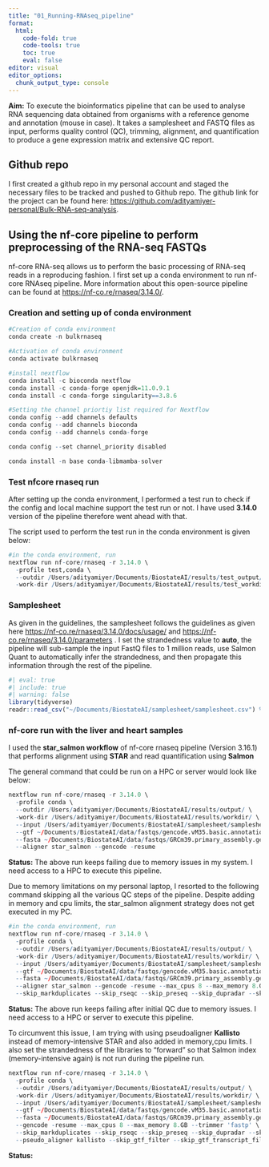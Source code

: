 ```yaml
---
title: "01_Running-RNAseq_pipeline"
format:
  html:
    code-fold: true
    code-tools: true
    toc: true
    eval: false
editor: visual
editor_options: 
  chunk_output_type: console
---
```


**Aim:** To execute the bioinformatics pipeline that can be used to analyse RNA sequencing data obtained from organisms with a reference genome and annotation (mouse in case). It takes a samplesheet and FASTQ files as input, performs quality control (QC), trimming, alignment, and quantification to produce a gene expression matrix and extensive QC report.

## Github repo

I first created a github repo in my personal account and staged the necessary files to be tracked and pushed to Github repo. The github link for the project can be found here: <https://github.com/adityamiyer-personal/Bulk-RNA-seq-analysis>.

## Using the nf-core pipeline to perform preprocessing of the RNA-seq FASTQs

nf-core RNA-seq allows us to perform the basic processing of RNA-seq reads in a reproducing fashion. I first set up a conda environment to run nf-core RNAseq pipeline. More information about this open-source pipeline can be found at <https://nf-co.re/rnaseq/3.14.0/>.

### Creation and setting up of conda environment

```r
#Creation of conda environment
conda create -n bulkrnaseq

#Activation of conda environment
conda activate bulkrnaseq

#install nextflow
conda install -c bioconda nextflow
conda install -c conda-forge openjdk=11.0.9.1
conda install -c conda-forge singularity==3.8.6

#Setting the channel priortiy list required for Nextflow
conda config --add channels defaults
conda config --add channels bioconda
conda config --add channels conda-forge

conda config --set channel_priority disabled

conda install -n base conda-libmamba-solver
```

### Test nfcore rnaseq run

After setting up the conda environment, I performed a test run to check if the config and local machine support the test run or not. I have used **3.14.0** version of the pipeline therefore went ahead with that.

The script used to perform the test run in the conda environment is given below:

```r
#in the conda environment, run
nextflow run nf-core/rnaseq -r 3.14.0 \
  -profile test,conda \
  --outdir /Users/adityamiyer/Documents/BiostateAI/results/test_output/ \
  -work-dir /Users/adityamiyer/Documents/BiostateAI/results/test_workdir/
```

### Samplesheet

As given in the guidelines, the samplesheet follows the guidelines as given here <https://nf-co.re/rnaseq/3.14.0/docs/usage/> and <https://nf-co.re/rnaseq/3.14.0/parameters> . I set the strandedness value to **auto**, the pipeline will sub-sample the input FastQ files to 1 million reads, use Salmon Quant to automatically infer the strandedness, and then propagate this information through the rest of the pipeline. 

```r
#| eval: true
#| include: true
#| warning: false
library(tidyverse)
readr::read_csv("~/Documents/BiostateAI/samplesheet/samplesheet.csv") %>% select(1:4) %>% knitr::kable()
```

### nf-core run with the liver and heart samples

I used the **star_salmon workflow** of nf-core rnaseq pipeline (Version 3.16.1) that performs alignment using **STAR** and read quantification using **Salmon**

The general command that could be run on a HPC or server would look like below:

```r
nextflow run nf-core/rnaseq -r 3.14.0 \
  -profile conda \
  --outdir /Users/adityamiyer/Documents/BiostateAI/results/output/ \
  -work-dir /Users/adityamiyer/Documents/BiostateAI/results/workdir/ \
  --input /Users/adityamiyer/Documents/BiostateAI/samplesheet/samplesheet.csv \
  --gtf ~/Documents/BiostateAI/data/fastqs/gencode.vM35.basic.annotation.gtf \
  --fasta ~/Documents/BiostateAI/data/fastqs/GRCm39.primary_assembly.genome.fa.gz \
  --aligner star_salmon --gencode -resume
```

**Status:** The above run keeps failing due to memory issues in my system. I need access to a HPC to execute this pipeline.

Due to memory limitations on my personal laptop, I resorted to the following command skipping all the various QC steps of the pipeline. Despite adding in memory and cpu limits, the star_salmon alignment strategy does not get executed in my PC.

```r
#in the conda environment, run
nextflow run nf-core/rnaseq -r 3.14.0 \
  -profile conda \
  --outdir /Users/adityamiyer/Documents/BiostateAI/results/output/ \
  -work-dir /Users/adityamiyer/Documents/BiostateAI/results/workdir/ \
  --input /Users/adityamiyer/Documents/BiostateAI/samplesheet/samplesheet.csv \
  --gtf ~/Documents/BiostateAI/data/fastqs/gencode.vM35.basic.annotation.gtf \
  --fasta ~/Documents/BiostateAI/data/fastqs/GRCm39.primary_assembly.genome.fa.gz \
  --aligner star_salmon --gencode -resume --max_cpus 8 --max_memory 8.GB --trimmer 'fastp' \
  --skip_markduplicates --skip_rseqc --skip_preseq --skip_dupradar --skip_qualimap
```

**Status:** The above run keeps failing after initial QC due to memory issues. I need access to a HPC or server to execute this pipeline.

To circumvent this issue, I am trying with using pseudoaligner **Kallisto** instead of memory-intensive STAR and also added in memory,cpu limits. I also set the strandedness of the libraries to "forward" so that Salmon index (memory-intensive again) is not run during the pipeline run. 

```r
nextflow run nf-core/rnaseq -r 3.14.0 \
  -profile conda \
  --outdir /Users/adityamiyer/Documents/BiostateAI/results/output/ \
  -work-dir /Users/adityamiyer/Documents/BiostateAI/results/workdir/ \
  --input /Users/adityamiyer/Documents/BiostateAI/samplesheet/samplesheet.csv \
  --gtf ~/Documents/BiostateAI/data/fastqs/gencode.vM35.basic.annotation.gtf \
  --fasta ~/Documents/BiostateAI/data/fastqs/GRCm39.primary_assembly.genome.fa.gz \
  --gencode -resume --max_cpus 8 --max_memory 8.GB --trimmer 'fastp' \
  --skip_markduplicates --skip_rseqc --skip_preseq --skip_dupradar --skip_qualimap --skip_alignment \
  --pseudo_aligner kallisto --skip_gtf_filter --skip_gtf_transcript_filter
```

**Status:** 